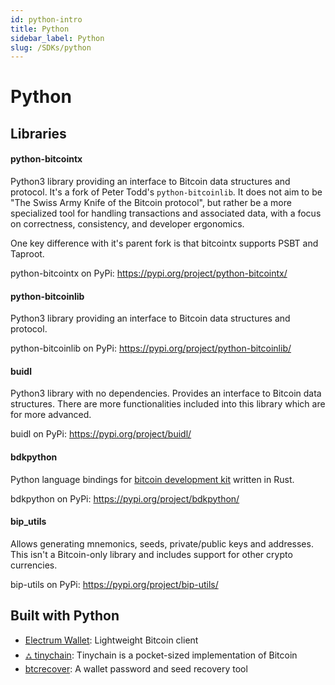 ```yaml
---
id: python-intro
title: Python
sidebar_label: Python
slug: /SDKs/python
---
```


# Python

## Libraries

#### python-bitcointx

Python3 library providing an interface to Bitcoin data structures and protocol. It's a fork of Peter Todd's
`python-bitcoinlib`. It does not aim to be "The Swiss Army Knife of the Bitcoin protocol", but rather be a more
specialized tool for handling transactions and associated data, with a focus on correctness, consistency, and developer
ergonomics.

One key difference with it's parent fork is that bitcointx supports PSBT and Taproot.

python-bitcointx on PyPi: https://pypi.org/project/python-bitcointx/

#### python-bitcoinlib

Python3 library providing an interface to Bitcoin data structures and protocol.

python-bitcoinlib on PyPi: https://pypi.org/project/python-bitcoinlib/


#### buidl

Python3 library with no dependencies. Provides an interface to Bitcoin data structures. There are more functionalities
included into this library which are for more advanced.

buidl on PyPi: https://pypi.org/project/buidl/


#### bdkpython

Python language bindings for [bitcoin development kit](https://github.com/bitcoindevkit) written in Rust.

bdkpython on PyPi: https://pypi.org/project/bdkpython/


#### bip_utils

Allows generating mnemonics, seeds, private/public keys and addresses. This isn't a Bitcoin-only library and includes
support for other crypto currencies.

bip-utils on PyPi: https://pypi.org/project/bip-utils/


## Built with Python

- [Electrum Wallet](https://github.com/spesmilo/electrum): Lightweight Bitcoin client
- [⛼ tinychain](https://github.com/jamesob/tinychain): Tinychain is a pocket-sized implementation of Bitcoin
- [btcrecover](https://github.com/gurnec/btcrecover): A wallet password and seed recovery tool


<HelpWanted />
